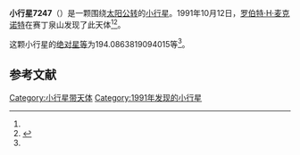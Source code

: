 {{Infobox planet
| bgcolour = #FFFFC0
| name = 7247
| symbol = 
| image = 
| caption = 
| discovery = yes
| discovery_ref = 
| discoverer = [[罗伯特·H·麦克诺特|罗伯特·H·麦克诺特]]
| discovery_site = [[赛丁泉山|赛丁泉山]] 
| discovered = 1991年10月12日
| designations = yes
| mp_name = 
| named_after = 
| alt_names = 1991 TD1/ 1975 TQ2 / 1990 FS4
| mp_category = [[主带内小行星|主带内小行星]]
| orbit_ref = <ref name="a">[http://ssd.jpl.nasa.gov/sbdb.cgi?sstr=7247 7247] {{Wayback|url=http://ssd.jpl.nasa.gov/sbdb.cgi?sstr=7247 |date=20210717070028 }}，小行星數據庫瀏覽器（JPL Small-Body Database Browser）－[[美国国家航空航天局|美国国家航空航天局]]喷气推进实验室</ref>
| epoch = 2456400.5 (2013年4月18日更新)
| aphelion = {{convert|2.144428684423364|AU|km|3|abbr=on|lk=out}}
| perihelion = {{convert|1.690355660607615|AU|km|3|abbr=on}}
| semimajor = {{convert|1.917392172515489|AU|km|3|abbr=on}}
| eccentricity = 0.118409012
| period = 969.761307 [[日|日]]<br />2.66[[儒略年|儒略年]]
| avg_speed = 
| inclination = 22.91819374858078
| asc_node = 190.8636721511891
| mean_anomaly = 
| arg_peri = 194.0863819094015
| satellites = 
| physical_characteristics = yes
| dimensions = 
| mass = 
| density = 
| surface_grav = 
| escape_velocity = 
| sidereal_day = 
| axial_tilt = 
| pole_ecliptic_lat = 
| pole_ecliptic_lon = 
| albedo = 
| temperatures= 
| temp_name1 = 
| mean_temp_1 = 
| max_temp_1 = 
| temp_name2 = 
| max_temp_2 = 
| spectral_type = 
| abs_magnitude = 194.0863819094015
}}

'''小行星7247'''（{{lang-en|7247}}）是一颗围绕[[太阳|太阳]][[公转|公转]]的[[小行星|小行星]]。1991年10月12日，[[罗伯特·H·麦克诺特|罗伯特·H·麦克诺特]]在赛丁泉山发现了此天体<ref name="a" /><ref>{{cite news|title=小行星列表|url=http://cfa-www.harvard.edu/iau/lists/NumberedMPs.txt|accessdate=2013-07-08|newspaper=哈佛大学|archive-date=2008-05-17|archive-url=https://web.archive.org/web/20080517010638/http://cfa-www.harvard.edu/iau/lists/NumberedMPs.txt|dead-url=no}}</ref>。

这颗小行星的[[绝对星等|绝对星等]]为194.0863819094015等<ref name="a" />。

==参考文献==
{{reflist}}
{{Minor Planet Number|[[小行星7246|小行星7246]]|[[小行星7248|小行星7248]]}}

{{小天体}}

[[Category:小行星带天体|Category:小行星带天体]]
[[Category:1991年发现的小行星|Category:1991年发现的小行星]]

{{asteroid-stub}}
